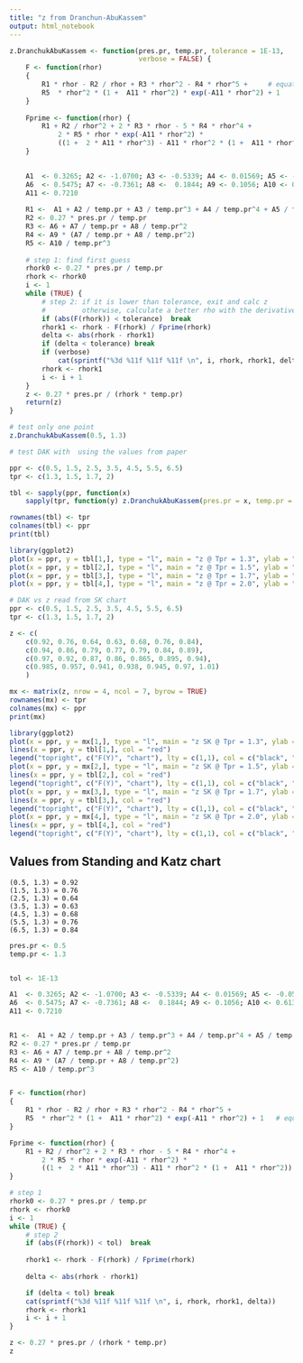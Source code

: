 ```yaml
---
title: "z from Dranchun-AbuKassem"
output: html_notebook
---
```


```r

z.DranchukAbuKassem <- function(pres.pr, temp.pr, tolerance = 1E-13, 
                                verbose = FALSE) {
    F <- function(rhor) 
    {
        R1 * rhor - R2 / rhor + R3 * rhor^2 - R4 * rhor^5 +     # equation 3-41 
        R5  * rhor^2 * (1 +  A11 * rhor^2) * exp(-A11 * rhor^2) + 1  
    }
    
    Fprime <- function(rhor) {
        R1 + R2 / rhor^2 + 2 * R3 * rhor - 5 * R4 * rhor^4 + 
            2 * R5 * rhor * exp(-A11 * rhor^2) * 
            ((1 +  2 * A11 * rhor^3) - A11 * rhor^2 * (1 +  A11 * rhor^2))
    }    

    
    A1  <- 0.3265; A2 <- -1.0700; A3 <- -0.5339; A4 <- 0.01569; A5 <- -0.05165
    A6  <- 0.5475; A7 <- -0.7361; A8 <-  0.1844; A9 <- 0.1056; A10 <- 0.6134; 
    A11 <- 0.7210
    
    R1 <-  A1 + A2 / temp.pr + A3 / temp.pr^3 + A4 / temp.pr^4 + A5 / temp.pr^5
    R2 <- 0.27 * pres.pr / temp.pr
    R3 <- A6 + A7 / temp.pr + A8 / temp.pr^2
    R4 <- A9 * (A7 / temp.pr + A8 / temp.pr^2)
    R5 <- A10 / temp.pr^3
    
    # step 1: find first guess
    rhork0 <- 0.27 * pres.pr / temp.pr
    rhork <- rhork0
    i <- 1
    while (TRUE) {
        # step 2: if it is lower than tolerance, exit and calc z
        #         otherwise, calculate a better rho with the derivative
        if (abs(F(rhork)) < tolerance)  break
        rhork1 <- rhork - F(rhork) / Fprime(rhork)
        delta <- abs(rhork - rhork1)
        if (delta < tolerance) break
        if (verbose) 
            cat(sprintf("%3d %11f %11f %11f \n", i, rhork, rhork1, delta))
        rhork <- rhork1
        i <- i + 1
    }
    z <- 0.27 * pres.pr / (rhork * temp.pr)
    return(z)
}    
```


```r
# test only one point
z.DranchukAbuKassem(0.5, 1.3)
```

```r
# test DAK with  using the values from paper

ppr <- c(0.5, 1.5, 2.5, 3.5, 4.5, 5.5, 6.5)
tpr <- c(1.3, 1.5, 1.7, 2)

tbl <- sapply(ppr, function(x) 
    sapply(tpr, function(y) z.DranchukAbuKassem(pres.pr = x, temp.pr = y)))

rownames(tbl) <- tpr
colnames(tbl) <- ppr
print(tbl)

library(ggplot2)
plot(x = ppr, y = tbl[1,], type = "l", main = "z @ Tpr = 1.3", ylab = "z")
plot(x = ppr, y = tbl[2,], type = "l", main = "z @ Tpr = 1.5", ylab = "z")
plot(x = ppr, y = tbl[3,], type = "l", main = "z @ Tpr = 1.7", ylab = "z")
plot(x = ppr, y = tbl[4,], type = "l", main = "z @ Tpr = 2.0", ylab = "z")
```


```r
# DAK vs z read from SK chart
ppr <- c(0.5, 1.5, 2.5, 3.5, 4.5, 5.5, 6.5)
tpr <- c(1.3, 1.5, 1.7, 2)

z <- c(
    c(0.92, 0.76, 0.64, 0.63, 0.68, 0.76, 0.84),
    c(0.94, 0.86, 0.79, 0.77, 0.79, 0.84, 0.89),
    c(0.97, 0.92, 0.87, 0.86, 0.865, 0.895, 0.94),
    c(0.985, 0.957, 0.941, 0.938, 0.945, 0.97, 1.01)
    )

mx <- matrix(z, nrow = 4, ncol = 7, byrow = TRUE)
rownames(mx) <- tpr
colnames(mx) <- ppr
print(mx)

library(ggplot2)
plot(x = ppr, y = mx[1,], type = "l", main = "z SK @ Tpr = 1.3", ylab = "z")
lines(x = ppr, y = tbl[1,], col = "red")
legend("topright", c("F(Y)", "chart"), lty = c(1,1), col = c("black", "red"))
plot(x = ppr, y = mx[2,], type = "l", main = "z SK @ Tpr = 1.5", ylab = "z")
lines(x = ppr, y = tbl[2,], col = "red")
legend("topright", c("F(Y)", "chart"), lty = c(1,1), col = c("black", "red"))
plot(x = ppr, y = mx[3,], type = "l", main = "z SK @ Tpr = 1.7", ylab = "z")
lines(x = ppr, y = tbl[3,], col = "red")
legend("topright", c("F(Y)", "chart"), lty = c(1,1), col = c("black", "red"))
plot(x = ppr, y = mx[4,], type = "l", main = "z SK @ Tpr = 2.0", ylab = "z")
lines(x = ppr, y = tbl[4,], col = "red")
legend("topright", c("F(Y)", "chart"), lty = c(1,1), col = c("black", "red"))
```





## Values from Standing and Katz chart


    (0.5, 1.3) = 0.92
    (1.5, 1.3) = 0.76
    (2.5, 1.3) = 0.64
    (3.5, 1.3) = 0.63
    (4.5, 1.3) = 0.68
    (5.5, 1.3) = 0.76
    (6.5, 1.3) = 0.84

```r
pres.pr <- 0.5
temp.pr <- 1.3


tol <- 1E-13

A1  <- 0.3265; A2 <- -1.0700; A3 <- -0.5339; A4 <- 0.01569; A5 <- -0.05165
A6  <- 0.5475; A7 <- -0.7361; A8 <-  0.1844; A9 <- 0.1056; A10 <- 0.6134; 
A11 <- 0.7210


R1 <-  A1 + A2 / temp.pr + A3 / temp.pr^3 + A4 / temp.pr^4 + A5 / temp.pr^5
R2 <- 0.27 * pres.pr / temp.pr
R3 <- A6 + A7 / temp.pr + A8 / temp.pr^2
R4 <- A9 * (A7 / temp.pr + A8 / temp.pr^2)
R5 <- A10 / temp.pr^3


F <- function(rhor) 
{
    R1 * rhor - R2 / rhor + R3 * rhor^2 - R4 * rhor^5 + 
    R5  * rhor^2 * (1 +  A11 * rhor^2) * exp(-A11 * rhor^2) + 1   # equation 3-41
}

Fprime <- function(rhor) {
    R1 + R2 / rhor^2 + 2 * R3 * rhor - 5 * R4 * rhor^4 + 
        2 * R5 * rhor * exp(-A11 * rhor^2) * 
        ((1 +  2 * A11 * rhor^3) - A11 * rhor^2 * (1 +  A11 * rhor^2))
}

# step 1
rhork0 <- 0.27 * pres.pr / temp.pr
rhork <- rhork0
i <- 1
while (TRUE) {
    # step 2
    if (abs(F(rhork)) < tol)  break
    
    rhork1 <- rhork - F(rhork) / Fprime(rhork)
    
    delta <- abs(rhork - rhork1)

    if (delta < tol) break
    cat(sprintf("%3d %11f %11f %11f \n", i, rhork, rhork1, delta))
    rhork <- rhork1
    i <- i + 1
}

z <- 0.27 * pres.pr / (rhork * temp.pr)
z
```

